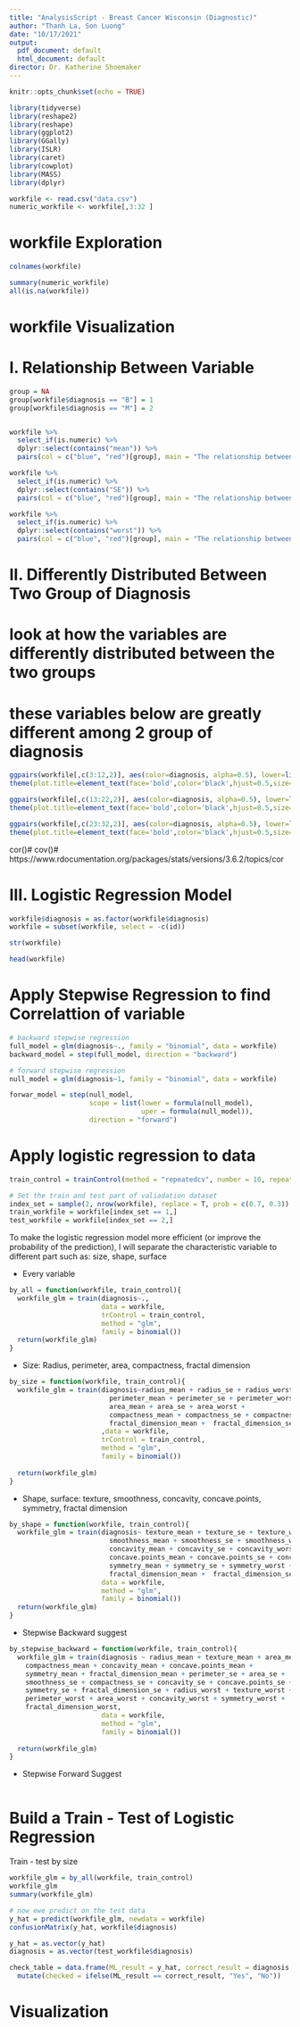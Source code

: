 ```yaml
---
title: "AnalysisScript - Breast Cancer Wisconsin (Diagnostic)"
author: "Thanh La, Son Luong"
date: "10/17/2021"
output:
  pdf_document: default
  html_document: default
director: Dr. Katherine Shoemaker
---
```


```r
knitr::opts_chunk$set(echo = TRUE)
```

```r
library(tidyverse)
library(reshape2)
library(reshape)
library(ggplot2)
library(GGally)
library(ISLR)
library(caret)
library(cowplot)
library(MASS)
library(dplyr)

```


```r
workfile <- read.csv("data.csv")
numeric_workfile <- workfile[,3:32 ]
```

# workfile Exploration

```r
colnames(workfile)
```

```r
summary(numeric_workfile)
all(is.na(workfile))
```

# workfile Visualization

# I. Relationship Between Variable

```r
group = NA
group[workfile$diagnosis == "B"] = 1
group[workfile$diagnosis == "M"] = 2


workfile %>% 
  select_if(is.numeric) %>%
  dplyr::select(contains("mean")) %>%
  pairs(col = c("blue", "red")[group], main = "The relationship between 'Mean' variable")

workfile %>% 
  select_if(is.numeric) %>% 
  dplyr::select(contains("SE")) %>% 
  pairs(col = c("blue", "red")[group], main = "The relationship between 'Standard Error' variable")

workfile %>% 
  select_if(is.numeric) %>% 
  dplyr::select(contains("worst")) %>% 
  pairs(col = c("blue", "red")[group], main = "The relationship between 'Worst' variable") 
```

# II. Differently Distributed Between Two Group of Diagnosis

# look at how the variables are differently distributed between the two groups

# these variables below are greatly different among 2 group of diagnosis

```r
ggpairs(workfile[,c(3:12,2)], aes(color=diagnosis, alpha=0.5), lower=list(continuous="smooth"))+
theme(plot.title=element_text(face='bold',color='black',hjust=0.5,size=12))
```
```r
ggpairs(workfile[,c(13:22,2)], aes(color=diagnosis, alpha=0.5), lower=list(continuous="smooth"))+
theme(plot.title=element_text(face='bold',color='black',hjust=0.5,size=12))
```
```r
ggpairs(workfile[,c(23:32,2)], aes(color=diagnosis, alpha=0.5), lower=list(continuous="smooth"))+
theme(plot.title=element_text(face='bold',color='black',hjust=0.5,size=12))
```

cor()#
cov()#
https://www.rdocumentation.org/packages/stats/versions/3.6.2/topics/cor

# III. Logistic Regression Model
```r
workfile$diagnosis = as.factor(workfile$diagnosis)
workfile = subset(workfile, select = -c(id))
```

```r
str(workfile)
```

```r
head(workfile)
```
# Apply Stepwise Regression to find Correlattion of variable

```r
# backward stepwise regression
full_model = glm(diagnosis~., family = "binomial", data = workfile)
backward_model = step(full_model, direction = "backward")
```

```r
# forward stepwise regression
null_model = glm(diagnosis~1, family = "binomial", data = workfile)

forwar_model = step(null_model, 
                    scope = list(lower = formula(null_model),
                                 uper = formula(null_model)),
                    direction = "forward")
```


# Apply logistic regression to data 

```r
train_control = trainControl(method = "repeatedcv", number = 10, repeats = 20)
```

```r
# Set the train and test part of valiadation dataset
index_set = sample(2, nrow(workfile), replace = T, prob = c(0.7, 0.3))
train_workfile = workfile[index_set == 1,] 
test_workfile = workfile[index_set == 2,]
```

To make the logistic regression model more efficient (or improve the probability of the prediction), I will separate the characteristic variable to different part such as: size, shape, surface

+ Every variable
```r
by_all = function(workfile, train_control){
  workfile_glm = train(diagnosis~.,
                       data = workfile, 
                       trControl = train_control, 
                       method = "glm", 
                       family = binomial())
  return(workfile_glm)
}
```

+ Size: Radius, perimeter, area, compactness, fractal dimension

```r
by_size = function(workfile, train_control){
  workfile_glm = train(diagnosis~radius_mean + radius_se + radius_worst + 
                         perimeter_mean + perimeter_se + perimeter_worst + 
                         area_mean + area_se + area_worst + 
                         compactness_mean + compactness_se + compactness_worst + 
                         fractal_dimension_mean +  fractal_dimension_se + fractal_dimension_worst
                       ,data = workfile, 
                       trControl = train_control, 
                       method = "glm", 
                       family = binomial())
  
  return(workfile_glm)
}
```

+ Shape, surface: texture, smoothness, concavity, concave.points, symmetry, fractal dimension

```r
by_shape = function(workfile, train_control){
  workfile_glm = train(diagnosis~ texture_mean + texture_se + texture_worst + 
                         smoothness_mean + smoothness_se + smoothness_worst + 
                         concavity_mean + concavity_se + concavity_worst + 
                         concave.points_mean + concave.points_se + concave.points_worst + 
                         symmetry_mean + symmetry_se + symmetry_worst + 
                         fractal_dimension_mean +  fractal_dimension_se + fractal_dimension_worst, 
                       data = workfile,
                       method = "glm", 
                       family = binomial())
  return(workfile_glm)
}

```

+ Stepwise Backward suggest

```r
by_stepwise_backward = function(workfile, train_control){
  workfile_glm = train(diagnosis ~ radius_mean + texture_mean + area_mean + smoothness_mean + 
    compactness_mean + concavity_mean + concave.points_mean + 
    symmetry_mean + fractal_dimension_mean + perimeter_se + area_se + 
    smoothness_se + compactness_se + concavity_se + concave.points_se + 
    symmetry_se + fractal_dimension_se + radius_worst + texture_worst + 
    perimeter_worst + area_worst + concavity_worst + symmetry_worst + 
    fractal_dimension_worst, 
                       data = workfile,
                       method = "glm", 
                       family = binomial())
  
  return(workfile_glm)
}
```

+ Stepwise Forward Suggest

```r

```


#  Build a Train - Test of Logistic Regression 

Train - test by size

```r
workfile_glm = by_all(workfile, train_control)
workfile_glm
summary(workfile_glm)
```

```r
# now ewe predict on the test data
y_hat = predict(workfile_glm, newdata = workfile)
confusionMatrix(y_hat, workfile$diagnosis)

```

```r
y_hat = as.vector(y_hat)
diagnosis = as.vector(test_workfile$diagnosis)

check_table = data.frame(ML_result = y_hat, correct_result = diagnosis ) %>% 
  mutate(checked = ifelse(ML_result == correct_result, "Yes", "No"))
```

# Visualization

















